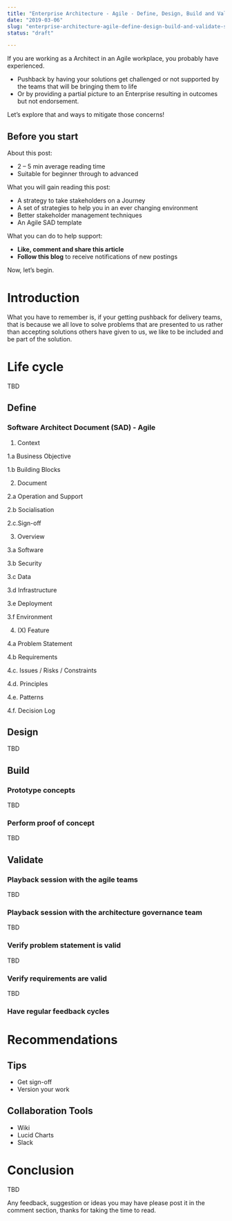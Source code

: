 ```yaml
---
title: "Enterprise Architecture - Agile - Define, Design, Build and Validate Solution Architectures"
date: "2019-03-06"
slug: "enterprise-architecture-agile-define-design-build-and-validate-solution-architectures"
status: "draft"

---
```


If you are working as a Architect in an Agile workplace, you probably have experienced.

*   Pushback by having your solutions get challenged or not supported by the teams that will be bringing them to life
*   Or by providing a partial picture to an Enterprise resulting in outcomes but not endorsement.

Let’s explore that and ways to mitigate those concerns!

## Before you start

About this post:

*   2 – 5 min average reading time
*   Suitable for beginner through to advanced

What you will gain reading this post:

*   A strategy to take stakeholders on a Journey
*   A set of strategies to help you in an ever changing environment
*   Better stakeholder management techniques
*   An Agile SAD template

What you can do to help support:

*   **Like, comment and share this article**
*   **Follow this blog** to receive notifications of new postings

Now, let’s begin.

# Introduction

What you have to remember is, if your getting pushback for delivery teams, that is because we all love to solve problems that are presented to us rather than accepting solutions others have given to us, we like to be included and be part of the solution.

# Life cycle

 TBD

## Define

### Software Architect Document (SAD) - Agile

1. Context

1.a Business Objective

1.b Building Blocks

2. Document

2.a Operation and Support

2.b Socialisation

2.c.Sign-off

3. Overview

3.a Software

3.b Security

3.c Data

3.d Infrastructure

3.e Deployment

3.f Environment

4. (X) Feature

4.a Problem Statement

4.b Requirements

4.c. Issues / Risks / Constraints

4.d. Principles

4.e. Patterns

4.f. Decision Log

## Design

TBD

## Build

### Prototype concepts

TBD

### Perform proof of concept

TBD

## Validate

### Playback session with the agile teams

TBD

### Playback session with the architecture governance team

TBD

### Verify problem statement is valid

TBD

### Verify requirements are valid

TBD

### Have regular feedback cycles

# Recommendations

## Tips

*   Get sign-off
*   Version your work

## Collaboration Tools

*   Wiki
*   Lucid Charts
*   Slack

# Conclusion

TBD

Any feedback, suggestion or ideas you may have please post it in the comment section, thanks for taking the time to read.
